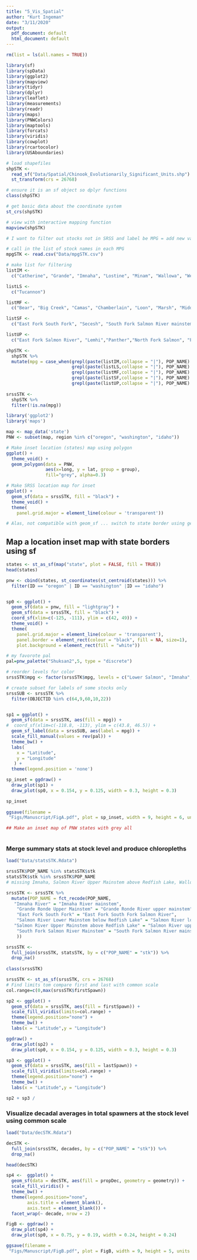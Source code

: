 ```yaml
---
title: "5_Vis_Spatial"
author: "Kurt Ingeman"
date: "3/11/2020"
output:
  pdf_document: default
  html_document: default
---
```


```r
rm(list = ls(all.names = TRUE)) 

library(sf)
library(spData)
library(ggplot2)
library(mapview)
library(tidyr)
library(dplyr)
library(leaflet)
library(measurements)
library(readr)
library(maps)
library(PNWColors)
library(maptools)
library(forcats)
library(viridis)
library(cowplot)
library(rcartocolor)
library(USAboundaries)

```


```r
# load shapefiles
shpSTK <- 
  read_sf("Data/Spatial/Chinook_Evolutionarily_Significant_Units.shp") %>% 
  st_transform(crs = 26768)

# ensure it is an sf object so dplyr functions 
class(shpSTK)

# get basic data about the coordinate system
st_crs(shpSTK)

# view with interactive mapping function
mapview(shpSTK)

```

```r
# I want to filter out stocks not in SRSS and label be MPG = add new variables

# call in the list of stock names in each MPG
mpgSTK <- read.csv("Data/mpgSTK.csv") 

# make list for filtering 
listIM <- 
  c("Catherine", "Grande", "Imnaha", "Lostine", "Minam", "Wallowa", "Wenaha")

listLS <- 
  c("Tucannon")

listMF <- 
  c("Bear", "Big Creek", "Camas", "Chamberlain", "Loon", "Marsh", "Middle", "Sulphur")

listSF <- 
  c("East Fork South Fork", "Secesh", "South Fork Salmon River mainstem")

listUP <- 
  c("East Fork Salmon River", "Lemhi","Panther","North Fork Salmon", "Pahsimeroi", "Salmon River lower mainstem", "Salmon River upper mainstem", "Valley", "Yankee")

shpSTK <- 
  shpSTK %>% 
  mutate(mpg = case_when(grepl(paste(listIM,collapse = "|"), POP_NAME) ~ "Imnaha", 
                         grepl(paste(listLS,collapse = "|"), POP_NAME) ~ "Lower Salmon", 
                         grepl(paste(listMF,collapse = "|"), POP_NAME) ~ "Middle Fork", 
                         grepl(paste(listSF,collapse = "|"), POP_NAME) ~ "South Fork", 
                         grepl(paste(listUP,collapse = "|"), POP_NAME) ~ "Upper Salmon"))
  
srssSTK <- 
  shpSTK %>% 
  filter(!is.na(mpg))
```




```r
library('ggplot2')
library('maps')

map <- map_data('state')
PNW <- subset(map, region %in% c("oregon", "washington", "idaho"))

# Make inset location (states) map using polygon
ggplot() + 
  theme_void() +
  geom_polygon(data = PNW, 
               aes(x=long, y = lat, group = group), 
               fill="grey", alpha=0.3)

# Make SRSS location map for inset
ggplot() + 
  geom_sf(data = srssSTK, fill = "black") +
  theme_void() +
  theme(
    panel.grid.major = element_line(colour = 'transparent'))

# Alas, not compatible with geom_sf ... switch to state border using geom_sf
```

## Map a location inset map with state borders using sf
```r

states <- st_as_sf(map("state", plot = FALSE, fill = TRUE))
head(states)

pnw <- cbind(states, st_coordinates(st_centroid(states))) %>%
  filter(ID == "oregon" | ID == "washington" |ID == "idaho")


sp0 <- ggplot() +
  geom_sf(data = pnw, fill = "lightgray") + 
  geom_sf(data = srssSTK, fill = "black") +
  coord_sf(xlim=c(-125, -111), ylim = c(42, 49)) +
  theme_void() +
  theme(
    panel.grid.major = element_line(colour = 'transparent'), 
    panel.border = element_rect(colour = "black", fill = NA, size=1),
    plot.background = element_rect(fill = "white"))


```


```r
# my favorote pal
pal=pnw_palette("Shuksan2",5, type = "discrete")

# reorder levels for color
srssSTK$mpg <- factor(srssSTK$mpg, levels = c("Lower Salmon", "Imnaha", "South Fork", "Middle Fork", "Upper Salmon"))

# create subset for labels of some stocks only
srssSUB <- srssSTK %>% 
  filter(OBJECTID %in% c(64,9,60,10,22))


sp1 = ggplot() + 
  geom_sf(data = srssSTK, aes(fill = mpg)) +
#  coord_sf(xlim=c(-118.8, -113), ylim = c(43.8, 46.5)) +
  geom_sf_label(data = srssSUB, aes(label = mpg)) +
  scale_fill_manual(values = rev(pal)) +
  theme_bw() +
  labs(
    x = "Latitude",
    y = "Longitude"
   ) +
  theme(legend.position = 'none')

sp_inset = ggdraw() +
  draw_plot(sp1) +
  draw_plot(sp0, x = 0.154, y = 0.125, width = 0.3, height = 0.3)

sp_inset
  
ggsave(filename =         
 "Figs/Manuscript/FigA.pdf", plot = sp_inset, width = 9, height = 6, units = "in") 

## Make an inset map of PNW states with grey all
  
```

### Merge summary stats at stock level and produce chloropleths

```r

load("Data/statsSTK.Rdata")

srssSTK$POP_NAME %in% statsSTK$stk
statsSTK$stk %in% srssSTK$POP_NAME
# missing Imnaha, Salmon River Upper Mainstem above Redfish Lake, Wallowa River, Hurricane Creek, Bear Creek, and Lostine Rivers 

srssSTK <- srssSTK %>% 
  mutate(POP_NAME = fct_recode(POP_NAME,
   "Imnaha River" = "Imnaha River mainstem", 
    "Grande Ronde Upper Mainstem" = "Grande Ronde River upper mainstem", 
    "East Fork South Fork" = "East Fork South Fork Salmon River",
    "Salmon River Lower Mainstem below Redfish Lake" = "Salmon River lower mainstem below Redfish Lake", 
   "Salmon River Upper Mainstem above Redfish Lake" = "Salmon River upper mainstem above Redfish Lake",
    "South Fork Salmon River Mainstem" = "South Fork Salmon River mainstem"
    ))

srssSTK <- 
  full_join(srssSTK, statsSTK, by = c("POP_NAME" = "stk")) %>% 
  drop_na()
  
class(srssSTK)

srssSTK <- st_as_sf(srssSTK, crs = 26768)
# Find limits tom compare first and last with common scale
col.range=c(0,max(srssSTK$firstSpawn))

sp2 <- ggplot() +
  geom_sf(data = srssSTK, aes(fill = firstSpawn)) +
  scale_fill_viridis(limits=col.range) +
  theme(legend.position="none") +
  theme_bw() +
  labs(x = "Latitude",y = "Longitude")

ggdraw() +
  draw_plot(sp2) +
  draw_plot(sp0, x = 0.154, y = 0.125, width = 0.3, height = 0.3)

sp3 <- ggplot() +
  geom_sf(data = srssSTK, aes(fill = lastSpawn)) +
  scale_fill_viridis(limits=col.range) +
  theme(legend.position="none") +
  theme_bw() +
  labs(x = "Latitude",y = "Longitude")

sp2 + sp3 / 

```

### Visualize decadal averages in total spawners at the stock level using common scale
```r
load("Data/decSTK.Rdata")

decSTK <- 
  full_join(srssSTK, decades, by = c("POP_NAME" = "stk")) %>% 
  drop_na()

head(decSTK)

sp4 <-  ggplot() +
  geom_sf(data = decSTK, aes(fill = propDec, geometry = geometry)) +
  scale_fill_viridis() +
  theme_bw() +
  theme(legend.position="none", 
        axis.title = element_blank(),
        axis.text = element_blank()) +
  facet_wrap(~ decade, nrow = 2)

FigB <- ggdraw() +
  draw_plot(sp4) +
  draw_plot(sp0, x = 0.75, y = 0.19, width = 0.24, height = 0.24)

ggsave(filename =         
 "Figs/Manuscript/FigB.pdf", plot = FigB, width = 9, height = 5, units = "in") 

```









